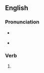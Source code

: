 ==English==

===Pronunciation===
* {{a|US}} {{IPA|/oʊ.vɚ.leɪn/|lang=en}}
* {{rhymes|eɪn|lang=en}}

===Verb===
{{head|en|verb form}}

# {{past participle of|overlie|lang=en|nocat=1}}